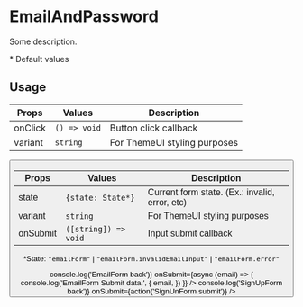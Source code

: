 

<Meta title="EmailAndPassword" />

# EmailAndPassword

Some description.

\* Default values

## Usage

| Props   | Values                  | Description                  |
| ------- | ----------------------- | ---------------------------- |
| onClick | <code>() => void</code> | Button click callback        |
| variant | <code>string</code>     | For ThemeUI styling purposes |

<Canvas>
  <Story name="Button">
    <Flex variant="login.page.container">
      <Box variant="login.page.group">
        <Button
          variant="login.page"
          onClick={action('Toggle EmailAndPassword button')}
        />
      </Box>
    </Flex>
  </Story>
</Canvas>

| Props    | Values                          | Description                                    |
| -------- | ------------------------------- | ---------------------------------------------- |
| state    | <code>{state: State\*}</code>   | Current form state. (Ex.: invalid, error, etc) |
| variant  | <code>string</code>             | For ThemeUI styling purposes                   |
| onSubmit | <code>([string]) => void</code> | Input submit callback                          |

\*State: <code>"emailForm"</code> \| <code>"emailForm.invalidEmailInput"</code> \| <code>"emailForm.error"</code>

<Canvas>
  <Story name="EmailForm">
    <Flex variant="login.page.container">
      <Box variant="login.page.group">
        <EmailForm
          state={{ state: 'emailForm' }}
          variant="emailAndPassword.page"
          onBack={() => console.log('EmailForm back')}
          onSubmit={async (email) => {
            console.log('EmailForm Submit data:', {
              email,
            })
          }}
        />
      </Box>
    </Flex>
  </Story>
</Canvas>

<Canvas>
  <Story name="SignInForm">
    <Flex variant="login.page.container">
      <Box variant="login.page.group">
        <SignInForm
          state={{ state: 'signInForm' }}
          variant="emailAndPassword.page"
          onSubmit={action('SignInForm submit')}
          onForgotPassword={action('SignInForm forgot password')}
          onSignUp={action('SignInForm sign up')}
        />
      </Box>
    </Flex>
  </Story>
</Canvas>

<Canvas>
  <Story name="SignUpForm">
    <Flex variant="login.page.container">
      <Box variant="login.page.group">
        <SignUpForm
          state={{ state: 'signUpForm' }}
          variant="emailAndPassword.page"
          onBack={() => console.log('SignUpForm back')}
          onSubmit={action('SignUnForm submit')}
        />
      </Box>
    </Flex>
  </Story>
</Canvas>
